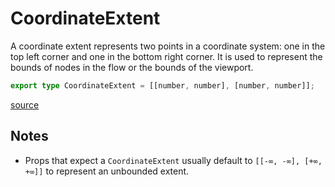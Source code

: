 # CoordinateExtent

A coordinate extent represents two points in a coordinate system: one in the top
left corner and one in the bottom right corner. It is used to represent the
bounds of nodes in the flow or the bounds of the viewport.

```ts
export type CoordinateExtent = [[number, number], [number, number]];
```

[source](https://github.com/wbkd/react-flow/blob/40115eea1b90e2c0c8dd280a02652ab107f21d59/packages/core/src/types/utils.ts#L29)

## Notes

- Props that expect a `CoordinateExtent` usually default to `[[-∞, -∞], [+∞, +∞]]`
  to represent an unbounded extent.
